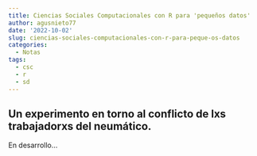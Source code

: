 ```yaml
---
title: Ciencias Sociales Computacionales con R para 'pequeños datos'
author: agusnieto77
date: '2022-10-02'
slug: ciencias-sociales-computacionales-con-r-para-peque-os-datos
categories:
  - Notas
tags:
  - csc
  - r
  - sd
---
```


## Un experimento en torno al conflicto de lxs trabajadorxs del neumático.

En desarrollo...

